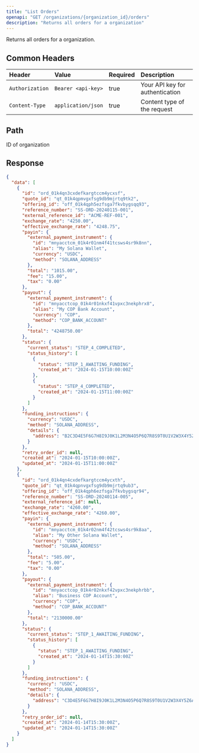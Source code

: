 ```yaml
---
title: "List Orders"
openapi: "GET /organizations/{organization_id}/orders"
description: "Returns all orders for a organization"
---
```


Returns all orders for a organization.

## Common Headers

| Header          | Value              | Required | Description                     |
| :-------------- | :----------------- | :------- | :------------------------------ |
| `Authorization` | `Bearer <api-key>` | true     | Your API key for authentication |
| `Content-Type`  | `application/json` | true     | Content type of the request     |

## Path

<ParamField path="organization_id" type="string" required>
  ID of organization
</ParamField>

## Response

<ResponseExample>

```json Response
{
  "data": [
    {
      "id": "ord_01k4qn3cxdefkargtccm4ycxsf",
      "quote_id": "qt_01k4qpmvgxfsg9db9mjrtq9tk2",
      "offering_id": "off_01k4qph5ezfsga7fkvbygsqq93",
      "reference_number": "SS-ORD-20240115-001",
      "external_reference_id": "ACME-REF-001",
      "exchange_rate": "4250.00",
      "effective_exchange_rate": "4248.75",
      "payin": {
        "external_payment_instrument": {
          "id": "mnyacctcm_01k4r01nm4f41tcsws4sr9k8nn",
          "alias": "My Solana Wallet",
          "currency": "USDC",
          "method": "SOLANA_ADDRESS"
        },
        "total": "1015.00",
        "fee": "15.00",
        "tax": "0.00"
      },
      "payout": {
        "external_payment_instrument": {
          "id": "mnyacctcop_01k4r01nkxf41vpxc3nekphrx8",
          "alias": "My COP Bank Account",
          "currency": "COP",
          "method": "COP_BANK_ACCOUNT"
        },
        "total": "4248750.00"
      },
      "status": {
        "current_status": "STEP_4_COMPLETED",
        "status_history": [
          {
            "status": "STEP_1_AWAITING_FUNDING",
            "created_at": "2024-01-15T10:00:00Z"
          },
          {
            "status": "STEP_4_COMPLETED",
            "created_at": "2024-01-15T11:00:00Z"
          }
        ]
      },
      "funding_instructions": {
        "currency": "USDC",
        "method": "SOLANA_ADDRESS",
        "details": {
          "address": "B2C3D4E5F6G7H8I9J0K1L2M3N4O5P6Q7R8S9T0U1V2W3X4Y5Z6A1"
        }
      },
      "retry_order_id": null,
      "created_at": "2024-01-15T10:00:00Z",
      "updated_at": "2024-01-15T11:00:00Z"
    },
    {
      "id": "ord_01k4qn4cxdefkargtccm4ycxth",
      "quote_id": "qt_01k4qpnvgxfsg9db9mjrtq9ub3",
      "offering_id": "off_01k4qph6ezfsga7fkvbygsqr94",
      "reference_number": "SS-ORD-20240114-005",
      "external_reference_id": null,
      "exchange_rate": "4260.00",
      "effective_exchange_rate": "4260.00",
      "payin": {
        "external_payment_instrument": {
          "id": "mnyacctcm_01k4r02nm4f42tcsws4sr9k8aa",
          "alias": "My Other Solana Wallet",
          "currency": "USDC",
          "method": "SOLANA_ADDRESS"
        },
        "total": "505.00",
        "fee": "5.00",
        "tax": "0.00"
      },
      "payout": {
        "external_payment_instrument": {
          "id": "mnyacctcop_01k4r02nkxf42vpxc3nekphrbb",
          "alias": "Business COP Account",
          "currency": "COP",
          "method": "COP_BANK_ACCOUNT"
        },
        "total": "2130000.00"
      },
      "status": {
        "current_status": "STEP_1_AWAITING_FUNDING",
        "status_history": [
          {
            "status": "STEP_1_AWAITING_FUNDING",
            "created_at": "2024-01-14T15:30:00Z"
          }
        ]
      },
      "funding_instructions": {
        "currency": "USDC",
        "method": "SOLANA_ADDRESS",
        "details": {
          "address": "C3D4E5F6G7H8I9J0K1L2M3N4O5P6Q7R8S9T0U1V2W3X4Y5Z6A1B2"
        }
      },
      "retry_order_id": null,
      "created_at": "2024-01-14T15:30:00Z",
      "updated_at": "2024-01-14T15:30:00Z"
    }
  ]
}
```

</ResponseExample>
